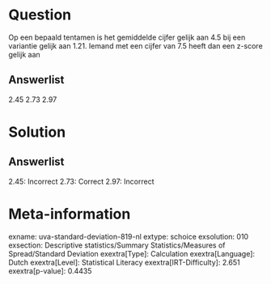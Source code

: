 Question
========

Op een bepaald tentamen is het gemiddelde cijfer gelijk aan 4.5 bij een
variantie gelijk aan 1.21. Iemand met een cijfer van 7.5 heeft dan een
z-score gelijk aan

Answerlist
----------

2.45
2.73
2.97

Solution
========

Answerlist
----------

2.45: Incorrect
2.73: Correct
2.97: Incorrect

Meta-information
================
exname: uva-standard-deviation-819-nl
extype: schoice
exsolution: 010
exsection: Descriptive statistics/Summary Statistics/Measures of Spread/Standard Deviation
exextra[Type]: Calculation
exextra[Language]: Dutch
exextra[Level]: Statistical Literacy
exextra[IRT-Difficulty]: 2.651
exextra[p-value]: 0.4435
